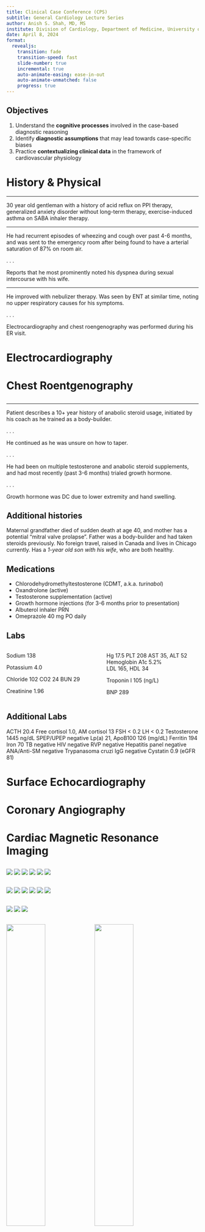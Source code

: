 ```yaml
---
title: Clinical Case Conference (CPS)
subtitle: General Cardiology Lecture Series 
author: Anish S. Shah, MD, MS
institute: Division of Cardiology, Department of Medicine, University of Illinois Chicago 
date: April 8, 2024
format:
  revealjs:
    transition: fade
    transition-speed: fast
    slide-number: true
    incremental: true
    auto-animate-easing: ease-in-out
    auto-animate-unmatched: false
    progress: true
---
```


## Objectives

1. Understand the __cognitive processes__ involved in the case-based diagnostic reasoning 
1. Identify __diagnostic assumptions__ that may lead towards case-specific biases
1. Practice __contextualizing clinical data__ in the framework of cardiovascular physiology

# History & Physical

---

30 year old gentleman with a history of acid reflux on PPI therapy, generalized anxiety disorder without long-term therapy, exercise-induced asthma on SABA inhaler therapy.

---

He had recurrent episodes of wheezing and cough over past 4-6 months, and was sent to the emergency room after being found to have a arterial saturation of 87% on room air.

. . .

Reports that he most prominently noted his dyspnea during sexual intercourse with his wife.

---

He improved with nebulizer therapy. 
Was seen by ENT at similar time, noting no upper respiratory causes for his symptoms.

. . .

Electrocardiography and chest roengenography was performed during his ER visit.

# Electrocardiography 

## {background-image="ecg-initial-pvc.png" background-size="contain"}

## {background-image="ecg-subsequent-pac.png" background-size="contain"}

# Chest Roentgenography

## {background-image="cxr-ap.gif" background-size="contain"}

---

Patient describes a 10+ year history of anabolic steroid usage, initiated by his coach as he trained as a body-builder. 

. . .

He continued as he was unsure on how to taper.

. . .

He had been on multiple testosterone and anabolic steroid supplements, and had most recently (past 3-6 months) trialed growth hormone.

. . .

Growth hormone was DC due to lower extremity and hand swelling.

## Additional histories

Maternal grandfather died of sudden death at age 40, and mother has a potential "mitral valve prolapse". 
Father was a body-builder and had taken steroids previously.
No foreign travel, raised in Canada and lives in Chicago currently. 
Has a *1-year old son with his wife*, who are both healthy.

## Medications

- Chlorodehydromethyltestosterone (CDMT, a.k.a. *turinabol*) 
- Oxandrolone (active)
- Testosterone supplementation (active)
- Growth hormone injections (for 3-6 months prior to presentation)
- Albuterol inhaler PRN
- Omeprazole 40 mg PO daily

## Labs

:::: {.columns}

::: {.column width="50%"}

Sodium 138

Potassium 4.0 

Chloride 102 
CO2 24 
BUN 29

::: {.fragment .highlight-red}
Creatinine 1.96 
:::

:::

::: {.column width="50%"}
Hg 17.5 
PLT 208
AST 35, ALT 52 
Hemoglobin A1c 5.2%  
LDL 165, HDL 34 

::: {.fragment .highlight-red}
Troponin I 105 (ng/L)

BNP 289
:::

:::

::::

## Additional Labs

ACTH 20.4 
Free cortisol 1.0, AM cortisol 13
FSH < 0.2
LH < 0.2
Testosterone 1445 ng/dL
SPEP/UPEP negative
Lp(a) 21, ApoB100 126 (mg/dL)
Ferritin 194 
Iron 70 
TB negative
HIV negative
RVP negative
Hepatitis panel negative
ANA/Anti-SM negative
Trypanasoma cruzi IgG negative
Cystatin 0.9 (eGFR 81)


# Surface Echocardiography

## {background-image="tte-a2c-definity.gif" background-size="contain"}

## {background-image="tte-a2c.gif" background-size="contain"}

## {background-image="tte-a3c.gif" background-size="contain"}

## {background-image="tte-a4c-color-2.gif" background-size="contain"}

## {background-image="tte-a4c-color.gif" background-size="contain"}

## {background-image="tte-a4c-m-mode-color.gif" background-size="contain"}

## {background-image="tte-a4c-mitral-inflow-pw.gif" background-size="contain"}

## {background-image="tte-a4c-mv-color.gif" background-size="contain"}

## {background-image="tte-a4c-td-lateral.gif" background-size="contain"}

## {background-image="tte-a4c-td-septal.gif" background-size="contain"}

## {background-image="tte-a4c-thrombus.gif" background-size="contain"}

## {background-image="tte-a4c-zoom.gif" background-size="contain"}

## {background-image="tte-a4c.gif" background-size="contain"}

## {background-image="tte-a5c-color.gif" background-size="contain"}

## {background-image="tte-a5c-cw.gif" background-size="contain"}

## {background-image="tte-a5c-pw.gif" background-size="contain"}

## {background-image="tte-plax-lvidd.gif" background-size="contain"}

## {background-image="tte-plax-zoom-color.gif" background-size="contain"}

## {background-image="tte-plax-zoom.gif" background-size="contain"}

## {background-image="tte-plax.gif" background-size="contain"}

## {background-image="tte-psax-high-rv-inflow-pw.gif" background-size="contain"}

## {background-image="tte-psax-high-rv-outflow-cw.gif" background-size="contain"}

## {background-image="tte-psax-high-rv-outflow-pw.gif" background-size="contain"}

## {background-image="tte-psax-high.gif" background-size="contain"}

## {background-image="tte-psax-mid.gif" background-size="contain"}

## {background-image="tte-psax-mv-color.gif" background-size="contain"}

## {background-image="tte-psax-mv.gif" background-size="contain"}

## {background-image="tte-rv-inflow-color.gif" background-size="contain"}

## {background-image="tte-rv-inflow-cw.gif" background-size="contain"}

## {background-image="tte-rv-outflow-cw-vti.gif" background-size="contain"}

## {background-image="tte-rv-outflow-pw-vti.gif" background-size="contain"}

## {background-image="tte-rv-outflow.gif" background-size="contain"}

# Coronary Angiography

## {background-image="cath-lca-lao-cran.gif" background-size="contain"}

## {background-image="cath-lca-rao-caud.gif" background-size="contain"}

## {background-image="cath-rca-lao-ap.gif" background-size="contain"}

## {background-image="cath-rca-lao-caud.gif" background-size="contain"}

# Cardiac Magnetic Resonance Imaging

## {background-image="cmr-localizer.gif" background-size="contain"}

## {background-image="cmr-2c-cine.gif" background-size="contain"}

## {background-image="cmr-3c-cine.gif" background-size="contain"}

## {background-image="cmr-4c-cine.gif" background-size="contain"}

## {.center}

::: {layout-nrow=2}
![](cmr-sa-stack-2.gif)
![](cmr-sa-stack-3.gif)
![](cmr-sa-stack-4.gif)
![](cmr-sa-stack-5.gif)
![](cmr-sa-stack-6.gif)
![](cmr-sa-stack-7.gif)
:::

## {.center}

::: {layout-nrow=2}
![](cmr-sa-stack-8.gif)
![](cmr-sa-stack-9.gif)
![](cmr-sa-stack-10.gif)
![](cmr-sa-stack-11.gif)
![](cmr-sa-stack-12.gif)
![](cmr-sa-stack-13.gif)
:::

## {.center}

::: {layout-nrow=1}
![](cmr-av-pc-all.gif)
![](cmr-av-pc-high.gif)
![](cmr-av-pc-low.gif)
:::

## {.center}

::: {layout-nrow=1}
![](cmr-av-cine.gif){width=45%}
![](cmr-cor-lvot-cine.gif){width=45%}
:::

---

## {background-image="cmr-mag-ir-280-2c.gif" background-size="contain"}

## {background-image="cmr-mag-ir-280-3c.gif" background-size="contain"}

## {background-image="cmr-mag-ir-280-4c.gif" background-size="contain"}

## {background-image="cmr-mag-ir-280-sa.gif" background-size="contain"}

## {background-image="cmr-psir-fb-avg-sa.gif" background-size="contain"}

## {background-image="cmr-t1-scout.gif" background-size="contain"}

# Course

---

:::: {.columns}

::: {.column width="50%"}
Hospitalization: 

1. Patient was admitted to the cardiology service
1. Nephrology and endocrine consultation
1. Underwent coronary angiography and right heart catheterization
1. Underwent cardiac magnetic resonance imaging
1. Discharged with LifeVest
:::

::: {.column width="50%"}
Treatment: 

- atorvastatin 20
- apixiban 5 bid
- sacubitril-valsartan 24/26
- empagliflozin 10 
:::

::::


# References 

::: {#refs}

:::
